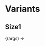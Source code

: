 
<Meta title="Components/Title" />

# Variants

## Size1

<Canvas>
  <Story name="Size1" args={{ children: 'Size 1', size: 1 }}>
    {(args) => <Title {...args} />}
  </Story>
</Canvas>

<ArgsTable story="Size1" />

## Size2

<Canvas>
  <Story name="Size2" args={{ children: 'Size 2', size: 2 }}>
    {(args) => <Title {...args} />}
  </Story>
</Canvas>

<ArgsTable story="Size2" />
